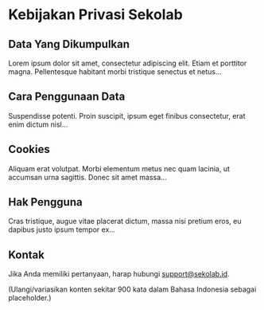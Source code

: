 
# Kebijakan Privasi Sekolab

## Data Yang Dikumpulkan
Lorem ipsum dolor sit amet, consectetur adipiscing elit. Etiam et porttitor magna. Pellentesque habitant morbi tristique senectus et netus...

## Cara Penggunaan Data
Suspendisse potenti. Proin suscipit, ipsum eget finibus consectetur, erat enim dictum nisl...

## Cookies
Aliquam erat volutpat. Morbi elementum metus nec quam lacinia, ut accumsan urna sagittis. Donec sit amet massa...

## Hak Pengguna
Cras tristique, augue vitae placerat dictum, massa nisi pretium eros, eu dapibus justo ipsum tempor ex...

## Kontak
Jika Anda memiliki pertanyaan, harap hubungi support@sekolab.id.

(Ulangi/variasikan konten sekitar 900 kata dalam Bahasa Indonesia sebagai placeholder.)
